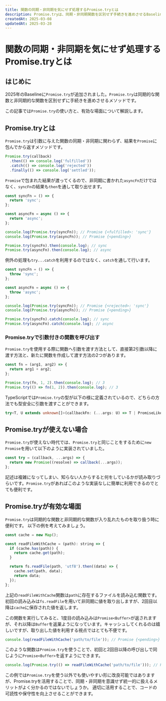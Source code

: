 ```yaml
---
title: 関数の同期・非同期を気にせず処理するPromise.tryとは
description: Promise.tryは、同期・非同期関数を区別せず手続きを進めさせるBaseline 2025で追加されたメソッドです。同期・非同期が混在する処理に有効で、キャッシュを利用する関数などで一貫したPromiseの形で結果を扱えます。同期・非同期が混在する関数の複雑さとは別れを告げましょう。
createdAt: 2025-03-08
updatedAt: 2025-03-28
---
```



# 関数の同期・非同期を気にせず処理するPromise.tryとは

<BaselineStatus featureId="promise-try"></BaselineStatus>

## はじめに

2025年のBaselineに`Promise.try`が追加されました。`Promise.try`は同期的な関数と非同期的な関数を区別せずに手続きを進めさせるメソッドです。

<LinkCard href="https://github.com/tc39/proposal-promise-try" />

この記事では`Promise.try`の使い方と、有効な場面について解説します。

## Promise.tryとは

`Promise.try`は引数に与えた関数の同期・非同期に関わらず、結果を`Promise`に包んでから返すメソッドです。

```js
Promise.try(callback)
  .then(() => console.log('fulfilled'))
  .catch(() => console.log('rejected'))
  .finally(() => console.log('settled'));
```

`Promise`で包まれた結果が渡ってくるので、非同期に書かれた`asyncFn`だけではなく、`syncFn`の結果も`then`を通して取り出せます。

```js
const syncFn = () => {
  return 'sync';
};

const asyncFn = async () => {
  return 'async';
};

console.log(Promise.try(syncFn)); // Promise {<fulfilled>: 'sync'}
console.log(Promise.try(asyncFn)); // Promise {<pending>}

Promise.try(syncFn).then(console.log); // sync
Promise.try(asyncFn).then(console.log); // async
```

例外の処理も`try...catch`を利用するのではなく、`catch`を通して行います。

```js
const syncFn = () => {
  throw 'sync';
};

const asyncFn = async () => {
  throw 'async';
};

console.log(Promise.try(syncFn)); // Promise {<rejected>: 'sync'}
console.log(Promise.try(asyncFn)); // Promise {<pending>}

Promise.try(syncFn).catch(console.log); // sync
Promise.try(asyncFn).catch(console.log); // async
```

### Promise.tryで引数付きの関数を呼び出す

`Promise.try`を使用する際に関数へ引数を渡す方法として、直接第2引数以降に渡す方法と、新たに関数を作成して渡す方法の2つがあります。

```js
const fn = (arg1, arg2) => {
  return arg1 + arg2;
};

Promise.try(fn, 1, 2).then(console.log); // 3
Promise.try(() => fn(1, 2)).then(console.log); // 3
```

TypeScriptでは`Promise.try`の型が以下の様に定義されているので、どちらの方法でも型安全に引数を渡すことができます。

```ts
try<T, U extends unknown[]>(callbackFn: (...args: U) => T | PromiseLike<T>, ...args: U): Promise<Awaited<T>>;
```

## Promise.tryが使えない場合

`Promise.try`が使えない時代では、`Promise.try`と同じことをするために`new Promise`を用いて以下のように実装されていました。

```js
const try = (callback, ...args) => {
  return new Promise((resolve) => callback(...args));
};
```

記述は複雑になってしまい、知らない人からすると何をしているかが読み取りづらいです。`Promise.try`があればこのような実装なしに簡単に利用できるのでとても便利です。

## Promise.tryが有効な場面

`Promise.try`は同期的な関数と非同期的な関数が入り乱れたものを取り扱う時に便利です。
以下の例を考えてみましょう。

```js
const cache = new Map();

const readFileWithCache = (path): string => {
  if (cache.has(path)) {
    return cache.get(path);
  }

  return fs.readFile(path, 'utf8').then((data) => {
    cache.set(path, data);
    return data;
  });
};
```

上記の`readFileWithCache`関数は`path`に存在するファイルを読み込む関数です。
初回の読み込みは`fs.readFile`を用いて非同期に値を取り出しますが、2回目以降は`cache`に保存された値を返します。

この関数を実行してみると、1度目の読み込みは`Promise<Buffer>`が返されますが、それ以降は`Buffer`を返巣ようになっています。キャッシュしてくれるのは嬉しいですが、取り出した値を利用する視点ではとても不便です。

```js
console.log(readFileWithCache('path/to/file')); // Promise {<pending>} or Buffer
```

このような関数は`Promise.try`を使うことで、初回と2回目以降の呼び出しで同じように`Promise<Buffer>`を返すようにできます。

```js
console.log(Promise.try(() => readFileWithCache('path/to/file'))); // Promise {<pending>}
```

この例では`Promise.try`を使う以外でも使いやすい形に改良可能ではありますが、Promise.tryを活用することで、同期・非同期を意識せず統一的に扱えるメリットがよく分かるのではないでしょうか。
適切に活用することで、コードの可読性や保守性を向上させることができます。

